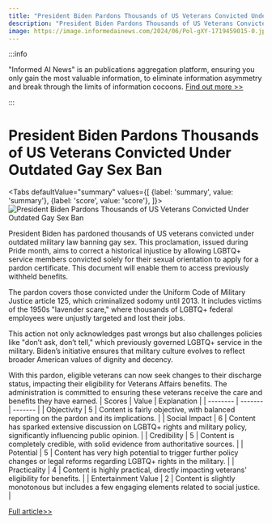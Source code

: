 ```yaml
---
title: "President Biden Pardons Thousands of US Veterans Convicted Under Outdated Gay Sex Ban"
description: "President Biden Pardons Thousands of US Veterans Convicted Under Outdated Gay Sex Ban"
image: https://image.informedainews.com/2024/06/Pol-gXY-1719459015-0.jpg
---
```



:::info

"Informed AI News" is an publications aggregation platform, ensuring you only gain the most valuable information, to eliminate information asymmetry and break through the limits of information cocoons.  [Find out more >>](/)

:::

# President Biden Pardons Thousands of US Veterans Convicted Under Outdated Gay Sex Ban


<Tabs
	defaultValue="summary"
	values={[
	{label: 'summary', value: 'summary'},
	{label: 'score', value: 'score'},
]}>
<TabItem value="summary">
<img
  src="https://image.informedainews.com/2024/06/Pol-gXY-1719459015-0.jpg"
  alt="President Biden Pardons Thousands of US Veterans Convicted Under Outdated Gay Sex Ban"
/>



President Biden has pardoned thousands of US veterans convicted under outdated military law banning gay sex. This proclamation, issued during Pride month, aims to correct a historical injustice by allowing LGBTQ+ service members convicted solely for their sexual orientation to apply for a pardon certificate. This document will enable them to access previously withheld benefits.

The pardon covers those convicted under the Uniform Code of Military Justice article 125, which criminalized sodomy until 2013. It includes victims of the 1950s "lavender scare," where thousands of LGBTQ+ federal employees were unjustly targeted and lost their jobs.

This action not only acknowledges past wrongs but also challenges policies like "don’t ask, don’t tell," which previously governed LGBTQ+ service in the military. Biden’s initiative ensures that military culture evolves to reflect broader American values of dignity and decency.

With this pardon, eligible veterans can now seek changes to their discharge status, impacting their eligibility for Veterans Affairs benefits. The administration is committed to ensuring these veterans receive the care and benefits they have earned.
</TabItem>
<TabItem value="score">
	| Scores     | Value   | Explanation |
	| -------- | ------- | ------- |
	| Objectivity  | 5    | Content is fairly objective, with balanced reporting on the pardon and its implications.    |
	| Social Impact | 6     | Content has sparked extensive discussion on LGBTQ+ rights and military policy, significantly influencing public opinion.    |
	| Credibility    | 5    | Content is completely credible, with solid evidence from authoritative sources.    |
	| Potential    | 5    | Content has very high potential to trigger further policy changes or legal reforms regarding LGBTQ+ rights in the military.    |
	| Practicality    | 4    | Content is highly practical, directly impacting veterans' eligibility for benefits.    |
	| Entertainment Value    | 2    | Content is slightly monotonous but includes a few engaging elements related to social justice.    |
</TabItem>
</Tabs>

[Full article>>](https://www.theguardian.com/world/article/2024/jun/26/biden-pardons-veterans-military-law-gay-sex)
